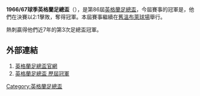 '''1966/67球季英格蘭足總盃'''（{{lang-en|FA Cup}}），是第86屆[[英格蘭足總盃|英格蘭足總盃]]，今屆賽事的冠軍是{{fc|熱刺}}，他們在決賽以2:1擊敗{{fc|車路士}}，奪得冠軍。本屆賽事繼續在[[舊溫布萊球場|舊溫布萊球場]]舉行。

熱刺贏得他們近7年的第3次足總盃冠軍。

==外部連結==
#[http://www.thefa.com/thefacup 英格蘭足總盃官網]{{Webarchive|url=https://wayback.archive-it.org/all/20120424194609/http://www.thefa.com/TheFACup |date=2012-04-24 }}
#[http://www.worldfootball.net/winner/eng-fa-cup/ 英格蘭足總盃 歷屆冠軍]{{Wayback|url=http://www.worldfootball.net/winner/eng-fa-cup/ |date=20190102002248 }}

{{英格兰足总杯}}

[[Category:英格蘭足總盃|Category:英格蘭足總盃]]


{{soccer-stub}}